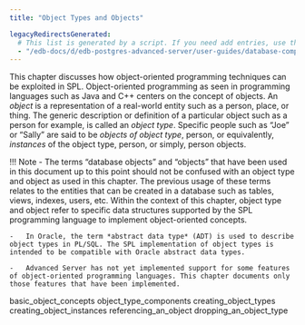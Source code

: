 ```yaml
---
title: "Object Types and Objects"

legacyRedirectsGenerated:
  # This list is generated by a script. If you need add entries, use the `legacyRedirects` key.
  - "/edb-docs/d/edb-postgres-advanced-server/user-guides/database-compatibility-for-oracle-developers-guide/11/Database_Compatibility_for_Oracle_Developers_Guide.1.091.html"
---
```


<div id="object_types_and_objects" class="registered_link"></div>

This chapter discusses how object-oriented programming techniques can be exploited in SPL. Object-oriented programming as seen in programming languages such as Java and C++ centers on the concept of objects. An *object* is a representation of a real-world entity such as a person, place, or thing. The generic description or definition of a particular object such as a person for example, is called an *object type*. Specific people such as “Joe” or “Sally” are said to be *objects of object type*, person, or equivalently, *instances* of the object type, person, or simply, person objects.

!!! Note
    -   The terms “database objects” and “objects” that have been used in this document up to this point should not be confused with an object type and object as used in this chapter. The previous usage of these terms relates to the entities that can be created in a database such as tables, views, indexes, users, etc. Within the context of this chapter, object type and object refer to specific data structures supported by the SPL programming language to implement object-oriented concepts.

    -   In Oracle, the term *abstract data type* (ADT) is used to describe object types in PL/SQL. The SPL implementation of object types is intended to be compatible with Oracle abstract data types.

    -   Advanced Server has not yet implemented support for some features of object-oriented programming languages. This chapter documents only those features that have been implemented.

<div class="toctree" maxdepth="3">

basic_object_concepts object_type_components creating_object_types creating_object_instances referencing_an_object dropping_an_object_type

</div>
